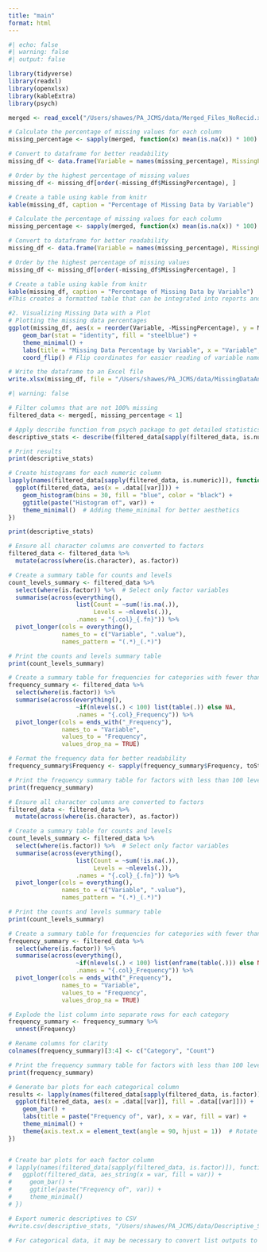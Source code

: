 ```yaml
---
title: "main"
format: html
---
```


```r
#| echo: false
#| warning: false
#| output: false

library(tidyverse)
library(readxl)
library(openxlsx)
library(kableExtra)
library(psych)

merged <- read_excel("/Users/shawes/PA_JCMS/data/Merged_Files_NoRecid.xlsx");

# Calculate the percentage of missing values for each column
missing_percentage <- sapply(merged, function(x) mean(is.na(x)) * 100)

# Convert to dataframe for better readability
missing_df <- data.frame(Variable = names(missing_percentage), MissingPercentage = missing_percentage)

# Order by the highest percentage of missing values
missing_df <- missing_df[order(-missing_df$MissingPercentage), ]

# Create a table using kable from knitr
kable(missing_df, caption = "Percentage of Missing Data by Variable")

# Calculate the percentage of missing values for each column
missing_percentage <- sapply(merged, function(x) mean(is.na(x)) * 100)

# Convert to dataframe for better readability
missing_df <- data.frame(Variable = names(missing_percentage), MissingPercentage = missing_percentage)

# Order by the highest percentage of missing values
missing_df <- missing_df[order(-missing_df$MissingPercentage), ]

# Create a table using kable from knitr
kable(missing_df, caption = "Percentage of Missing Data by Variable")
#This creates a formatted table that can be integrated into reports and shared documents.

#2. Visualizing Missing Data with a Plot
# Plotting the missing data percentages
ggplot(missing_df, aes(x = reorder(Variable, -MissingPercentage), y = MissingPercentage)) +
    geom_bar(stat = "identity", fill = "steelblue") +
    theme_minimal() +
    labs(title = "Missing Data Percentage by Variable", x = "Variable", y = "Percentage Missing") +
    coord_flip() # Flip coordinates for easier reading of variable names

# Write the dataframe to an Excel file
write.xlsx(missing_df, file = "/Users/shawes/PA_JCMS/data/MissingDataAnalysis.xlsx")

```


```r
#| warning: false

# Filter columns that are not 100% missing
filtered_data <- merged[, missing_percentage < 1]

# Apply describe function from psych package to get detailed statistics
descriptive_stats <- describe(filtered_data[sapply(filtered_data, is.numeric)])

# Print results
print(descriptive_stats)

```

```r

# Create histograms for each numeric column
lapply(names(filtered_data[sapply(filtered_data, is.numeric)]), function(var) {
  ggplot(filtered_data, aes(x = .data[[var]])) +
    geom_histogram(bins = 30, fill = "blue", color = "black") +
    ggtitle(paste("Histogram of", var)) +
    theme_minimal()  # Adding theme_minimal for better aesthetics
})

```

```r

print(descriptive_stats)

```

```r

# Ensure all character columns are converted to factors
filtered_data <- filtered_data %>%
  mutate(across(where(is.character), as.factor))

# Create a summary table for counts and levels
count_levels_summary <- filtered_data %>%
  select(where(is.factor)) %>%  # Select only factor variables
  summarise(across(everything(), 
                   list(Count = ~sum(!is.na(.)),
                        Levels = ~nlevels(.)), 
                   .names = "{.col}_{.fn}")) %>%
  pivot_longer(cols = everything(), 
               names_to = c("Variable", ".value"), 
               names_pattern = "(.*)_(.*)")

# Print the counts and levels summary table
print(count_levels_summary)

```

```r

# Create a summary table for frequencies for categories with fewer than 100 levels
frequency_summary <- filtered_data %>%
  select(where(is.factor)) %>%
  summarise(across(everything(),
                   ~if(nlevels(.) < 100) list(table(.)) else NA, 
                   .names = "{.col}_Frequency")) %>%
  pivot_longer(cols = ends_with("_Frequency"),
               names_to = "Variable",
               values_to = "Frequency",
               values_drop_na = TRUE)

# Format the frequency data for better readability
frequency_summary$Frequency <- sapply(frequency_summary$Frequency, toString)

# Print the frequency summary table for factors with less than 100 levels
print(frequency_summary)

```


```r

# Ensure all character columns are converted to factors
filtered_data <- filtered_data %>%
  mutate(across(where(is.character), as.factor))

# Create a summary table for counts and levels
count_levels_summary <- filtered_data %>%
  select(where(is.factor)) %>%  # Select only factor variables
  summarise(across(everything(), 
                   list(Count = ~sum(!is.na(.)),
                        Levels = ~nlevels(.)), 
                   .names = "{.col}_{.fn}")) %>%
  pivot_longer(cols = everything(), 
               names_to = c("Variable", ".value"), 
               names_pattern = "(.*)_(.*)")

# Print the counts and levels summary table
print(count_levels_summary)

```

```r
# Create a summary table for frequencies for categories with fewer than 100 levels
frequency_summary <- filtered_data %>%
  select(where(is.factor)) %>%
  summarise(across(everything(),
                   ~if(nlevels(.) < 100) list(enframe(table(.))) else NA, 
                   .names = "{.col}_Frequency")) %>%
  pivot_longer(cols = ends_with("_Frequency"),
               names_to = "Variable",
               values_to = "Frequency",
               values_drop_na = TRUE)

# Explode the list column into separate rows for each category
frequency_summary <- frequency_summary %>%
  unnest(Frequency)

# Rename columns for clarity
colnames(frequency_summary)[3:4] <- c("Category", "Count")

# Print the frequency summary table for factors with less than 100 levels
print(frequency_summary)

```


```r

# Generate bar plots for each categorical column
results <- lapply(names(filtered_data[sapply(filtered_data, is.factor)]), function(var) {
  ggplot(filtered_data, aes(x = .data[[var]], fill = .data[[var]])) +
    geom_bar() +
    labs(title = paste("Frequency of", var), x = var, fill = var) +
    theme_minimal() +
    theme(axis.text.x = element_text(angle = 90, hjust = 1))  # Rotate x-axis labels for readability
})


# Create bar plots for each factor column
# lapply(names(filtered_data[sapply(filtered_data, is.factor)]), function(var) {
#   ggplot(filtered_data, aes_string(x = var, fill = var)) +
#     geom_bar() +
#     ggtitle(paste("Frequency of", var)) +
#     theme_minimal()
# })

# Export numeric descriptives to CSV
#write.csv(descriptive_stats, "/Users/shawes/PA_JCMS/data/Descriptive_Statistics_Numeric.csv")

# For categorical data, it may be necessary to convert list outputs to data frames first, not shown here.



```











